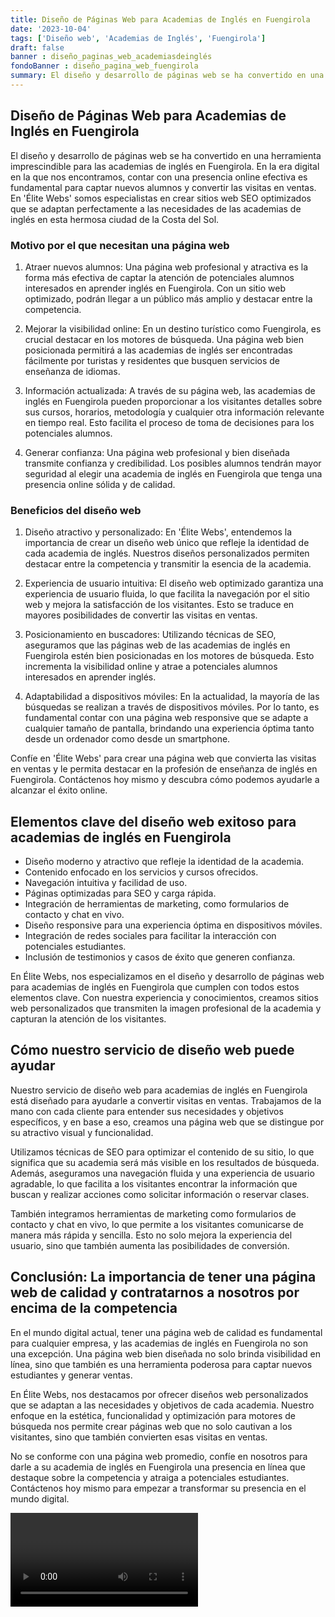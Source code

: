 ```yaml
---
title: Diseño de Páginas Web para Academias de Inglés en Fuengirola
date: '2023-10-04'
tags: ['Diseño web', 'Academias de Inglés', 'Fuengirola']
draft: false
banner : diseño_paginas_web_academiasdeinglés
fondoBanner : diseño_pagina_web_fuengirola
summary: El diseño y desarrollo de páginas web se ha convertido en una herramienta imprescindible para las academias de inglés en Fuengirola. En la era digital en la que nos encontramos, contar con una presencia online efectiva es fundamental para captar nuevos alumnos y convertir las visitas en ventas. En 'Élite Webs' somos especialistas en crear sitios web SEO optimizados que se adaptan perfectamente a las necesidades de las academias de inglés en esta hermosa ciudad de la Costa del Sol.
---
```


## Diseño de Páginas Web para Academias de Inglés en Fuengirola

El diseño y desarrollo de páginas web se ha convertido en una herramienta imprescindible para las academias de inglés en Fuengirola. En la era digital en la que nos encontramos, contar con una presencia online efectiva es fundamental para captar nuevos alumnos y convertir las visitas en ventas. En 'Élite Webs' somos especialistas en crear sitios web SEO optimizados que se adaptan perfectamente a las necesidades de las academias de inglés en esta hermosa ciudad de la Costa del Sol.

### Motivo por el que necesitan una página web

1. Atraer nuevos alumnos: Una página web profesional y atractiva es la forma más efectiva de captar la atención de potenciales alumnos interesados en aprender inglés en Fuengirola. Con un sitio web optimizado, podrán llegar a un público más amplio y destacar entre la competencia.

2. Mejorar la visibilidad online: En un destino turístico como Fuengirola, es crucial destacar en los motores de búsqueda. Una página web bien posicionada permitirá a las academias de inglés ser encontradas fácilmente por turistas y residentes que busquen servicios de enseñanza de idiomas.

3. Información actualizada: A través de su página web, las academias de inglés en Fuengirola pueden proporcionar a los visitantes detalles sobre sus cursos, horarios, metodología y cualquier otra información relevante en tiempo real. Esto facilita el proceso de toma de decisiones para los potenciales alumnos.

4. Generar confianza: Una página web profesional y bien diseñada transmite confianza y credibilidad. Los posibles alumnos tendrán mayor seguridad al elegir una academia de inglés en Fuengirola que tenga una presencia online sólida y de calidad.

### Beneficios del diseño web

1. Diseño atractivo y personalizado: En 'Élite Webs', entendemos la importancia de crear un diseño web único que refleje la identidad de cada academia de inglés. Nuestros diseños personalizados permiten destacar entre la competencia y transmitir la esencia de la academia.

2. Experiencia de usuario intuitiva: El diseño web optimizado garantiza una experiencia de usuario fluida, lo que facilita la navegación por el sitio web y mejora la satisfacción de los visitantes. Esto se traduce en mayores posibilidades de convertir las visitas en ventas.

3. Posicionamiento en buscadores: Utilizando técnicas de SEO, aseguramos que las páginas web de las academias de inglés en Fuengirola estén bien posicionadas en los motores de búsqueda. Esto incrementa la visibilidad online y atrae a potenciales alumnos interesados en aprender inglés.

4. Adaptabilidad a dispositivos móviles: En la actualidad, la mayoría de las búsquedas se realizan a través de dispositivos móviles. Por lo tanto, es fundamental contar con una página web responsive que se adapte a cualquier tamaño de pantalla, brindando una experiencia óptima tanto desde un ordenador como desde un smartphone.

Confíe en 'Élite Webs' para crear una página web que convierta las visitas en ventas y le permita destacar en la profesión de enseñanza de inglés en Fuengirola. Contáctenos hoy mismo y descubra cómo podemos ayudarle a alcanzar el éxito online.

<GifSeo />

<Cta />

## Elementos clave del diseño web exitoso para academias de inglés en Fuengirola

- Diseño moderno y atractivo que refleje la identidad de la academia.
- Contenido enfocado en los servicios y cursos ofrecidos.
- Navegación intuitiva y facilidad de uso.
- Páginas optimizadas para SEO y carga rápida.
- Integración de herramientas de marketing, como formularios de contacto y chat en vivo.
- Diseño responsive para una experiencia óptima en dispositivos móviles.
- Integración de redes sociales para facilitar la interacción con potenciales estudiantes.
- Inclusión de testimonios y casos de éxito que generen confianza.

En Élite Webs, nos especializamos en el diseño y desarrollo de páginas web para academias de inglés en Fuengirola que cumplen con todos estos elementos clave. Con nuestra experiencia y conocimientos, creamos sitios web personalizados que transmiten la imagen profesional de la academia y capturan la atención de los visitantes.

## Cómo nuestro servicio de diseño web puede ayudar

Nuestro servicio de diseño web para academias de inglés en Fuengirola está diseñado para ayudarle a convertir visitas en ventas. Trabajamos de la mano con cada cliente para entender sus necesidades y objetivos específicos, y en base a eso, creamos una página web que se distingue por su atractivo visual y funcionalidad.

Utilizamos técnicas de SEO para optimizar el contenido de su sitio, lo que significa que su academia será más visible en los resultados de búsqueda. Además, aseguramos una navegación fluida y una experiencia de usuario agradable, lo que facilita a los visitantes encontrar la información que buscan y realizar acciones como solicitar información o reservar clases.

También integramos herramientas de marketing como formularios de contacto y chat en vivo, lo que permite a los visitantes comunicarse de manera más rápida y sencilla. Esto no solo mejora la experiencia del usuario, sino que también aumenta las posibilidades de conversión.

## Conclusión: La importancia de tener una página web de calidad y contratarnos a nosotros por encima de la competencia

En el mundo digital actual, tener una página web de calidad es fundamental para cualquier empresa, y las academias de inglés en Fuengirola no son una excepción. Una página web bien diseñada no solo brinda visibilidad en línea, sino que también es una herramienta poderosa para captar nuevos estudiantes y generar ventas.

En Élite Webs, nos destacamos por ofrecer diseños web personalizados que se adaptan a las necesidades y objetivos de cada academia. Nuestro enfoque en la estética, funcionalidad y optimización para motores de búsqueda nos permite crear páginas web que no solo cautivan a los visitantes, sino que también convierten esas visitas en ventas.

No se conforme con una página web promedio, confíe en nosotros para darle a su academia de inglés en Fuengirola una presencia en línea que destaque sobre la competencia y atraiga a potenciales estudiantes. Contáctenos hoy mismo para empezar a transformar su presencia en el mundo digital.

<Video />

<CtaBot job='Academias de Inglés' city='Fuengirola'/>

<Gmaps query='Fuengirola+españa+maps' />
